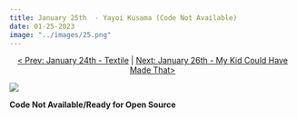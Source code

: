 ```yaml
---
title: January 25th  - Yayoi Kusama (Code Not Available)
date: 01-25-2023
image: "../images/25.png"
---
```


<center>

[\< Prev: January 24th - Textile](day_24.qmd) \| [Next: January 26th - My Kid Could Have Made That\>](day_26.qmd)

</center>


![](/images/25.png){fig-alt="A generative image of various clusters of black and white packed circles. on white, yellow, turquoise, and red strips of color." fig-align="center"}

**Code Not Available/Ready for Open Source**
